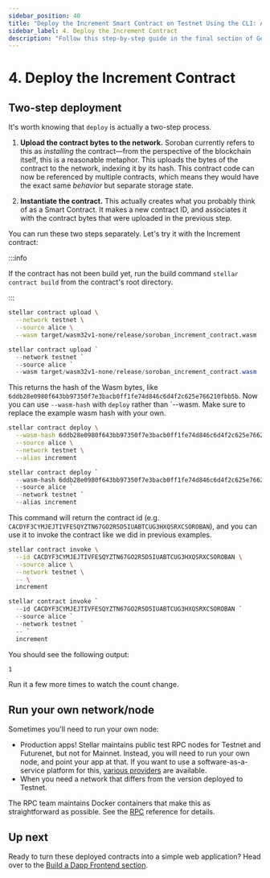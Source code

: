 ```yaml
---
sidebar_position: 40
title: "Deploy the Increment Smart Contract on Testnet Using the CLI: A Guide"
sidebar_label: 4. Deploy the Increment Contract
description: "Follow this step-by-step guide in the final section of Getting Started to learn how to deploy the increment smart contract on Testnet using the Stellar CLI."
---
```


# 4. Deploy the Increment Contract


## Two-step deployment

It's worth knowing that `deploy` is actually a two-step process.

1. **Upload the contract bytes to the network.** Soroban currently refers to this as _installing_ the contract—from the perspective of the blockchain itself, this is a reasonable metaphor. This uploads the bytes of the contract to the network, indexing it by its hash. This contract code can now be referenced by multiple contracts, which means they would have the exact same _behavior_ but separate storage state.

2. **Instantiate the contract.** This actually creates what you probably think of as a Smart Contract. It makes a new contract ID, and associates it with the contract bytes that were uploaded in the previous step.

You can run these two steps separately. Let's try it with the Increment contract:

:::info

If the contract has not been build yet, run the build command `stellar contract build` from the contract's root directory.

:::

<Tabs groupId="platform" defaultValue={getPlatform()}>

<TabItem value="unix" label="macOS/Linux">

```sh
stellar contract upload \
  --network testnet \
  --source alice \
  --wasm target/wasm32v1-none/release/soroban_increment_contract.wasm
```

</TabItem>

<TabItem value="windows" label="Windows (PowerShell)">

```powershell
stellar contract upload `
  --network testnet `
  --source alice `
  --wasm target/wasm32v1-none/release/soroban_increment_contract.wasm
```

</TabItem>

</Tabs>

This returns the hash of the Wasm bytes, like `6ddb28e0980f643bb97350f7e3bacb0ff1fe74d846c6d4f2c625e766210fbb5b`. Now you can use `--wasm-hash` with `deploy` rather than `--wasm. Make sure to replace the example wasm hash with your own.

<Tabs groupId="platform" defaultValue={getPlatform()}>

<TabItem value="unix" label="macOS/Linux">

```sh
stellar contract deploy \
  --wasm-hash 6ddb28e0980f643bb97350f7e3bacb0ff1fe74d846c6d4f2c625e766210fbb5b \
  --source alice \
  --network testnet \
  --alias increment
```

</TabItem>

<TabItem value="windows" label="Windows (PowerShell)">

```powershell
stellar contract deploy `
  --wasm-hash 6ddb28e0980f643bb97350f7e3bacb0ff1fe74d846c6d4f2c625e766210fbb5b `
  --source alice `
  --network testnet `
  --alias increment
```

</TabItem>

</Tabs>

This command will return the contract id (e.g. `CACDYF3CYMJEJTIVFESQYZTN67GO2R5D5IUABTCUG3HXQSRXCSOROBAN`), and you can use it to invoke the contract like we did in previous examples.

<Tabs groupId="platform" defaultValue={getPlatform()}>

<TabItem value="unix" label="macOS/Linux">

```sh
stellar contract invoke \
  --id CACDYF3CYMJEJTIVFESQYZTN67GO2R5D5IUABTCUG3HXQSRXCSOROBAN \
  --source alice \
  --network testnet \
  -- \
  increment
```

</TabItem>

<TabItem value="windows" label="Windows (PowerShell)">

```powershell
stellar contract invoke `
  --id CACDYF3CYMJEJTIVFESQYZTN67GO2R5D5IUABTCUG3HXQSRXCSOROBAN `
  --source alice `
  --network testnet `
  -- `
  increment
```

</TabItem>

</Tabs>

You should see the following output:

```sh
1
```

Run it a few more times to watch the count change.

## Run your own network/node

Sometimes you'll need to run your own node:

- Production apps! Stellar maintains public test RPC nodes for Testnet and Futurenet, but not for Mainnet. Instead, you will need to run your own node, and point your app at that. If you want to use a software-as-a-service platform for this, [various providers](../../../data/apis/api-providers.mdx) are available.
- When you need a network that differs from the version deployed to Testnet.

The RPC team maintains Docker containers that make this as straightforward as possible. See the [RPC](../../../data/apis/rpc/admin-guide/README.mdx) reference for details.

## Up next

Ready to turn these deployed contracts into a simple web application? Head over to the [Build a Dapp Frontend section](../../apps/dapp-frontend.mdx).
